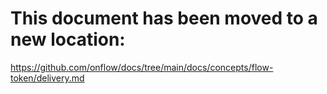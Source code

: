 # This document has been moved to a new location:

https://github.com/onflow/docs/tree/main/docs/concepts/flow-token/delivery.md
